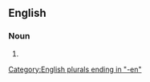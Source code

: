 {{also|binmen}}

==English==

===Noun===
{{head|en|noun plural form|head=[[bin]] [[man|men]]}}

# {{plural of|bin man|lang=en}}

[[Category:English plurals ending in "-en"]]